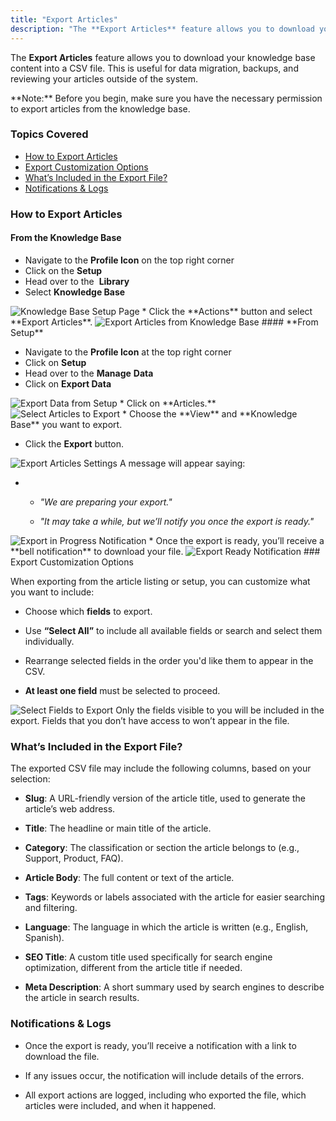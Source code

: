 ```yaml
---
title: "Export Articles"
description: "The **Export Articles** feature allows you to download your knowledge base content into a CSV file. This is useful for data migration, backups, and re..."
---
```


The **Export Articles** feature allows you to download your knowledge base content into a CSV file. This is useful for data migration, backups, and reviewing your articles outside of the system.

<Note>
**Note:** Before you begin, make sure you have the necessary permission to export articles from the knowledge base.
</Note>

### Topics Covered

*   [How to Export Articles](https://support.salesmate.io/hc/en-us/articles/44633603625625-Export-Articles#01JWJQW63J2D7HF6C8NAMWQC9V)
*   [Export Customization Options](https://support.salesmate.io/hc/en-us/articles/44633603625625-Export-Articles#h_01JWDF2H3GRTVVD96CJ0CC0XEQ)
*   [What’s Included in the Export File?](https://support.salesmate.io/hc/en-us/articles/44633603625625-Export-Articles#h_01JWDF2H3GHKTGXY8ECKZBN08M)
*   [Notifications & Logs](https://support.salesmate.io/hc/en-us/articles/44633603625625-Export-Articles#h_01JWDF2H3HN4JKS952QS70QTBJ)

### How to Export Articles

#### **From the Knowledge Base**

*   Navigate to the **Profile Icon** on the top right corner
*   Click on the **Setup**
*   Head over to the  **Library**
*   Select **Knowledge Base**

<img src="https://support.salesmate.io/hc/article_attachments/48026059829145"   alt="Knowledge Base Setup Page" />
*   Click the **Actions** button and select **Export Articles**.
    

<img src="https://support.salesmate.io/hc/article_attachments/48026073766553"   alt="Export Articles from Knowledge Base" />
#### **From Setup**

*   Navigate to the **Profile Icon** at the top right corner
*   Click on **Setup**
*   Head over to the **Manage** **Data**
*   Click on **Export Data**

<img src="https://support.salesmate.io/hc/article_attachments/48026073767449"   alt="Export Data from Setup" />
*   Click on **Articles.**

<img src="https://support.salesmate.io/hc/article_attachments/48026059833625"   alt="Select Articles to Export" />
*   Choose the **View** and **Knowledge Base** you want to export.
    
*   Click the **Export** button.
    

<img src="https://support.salesmate.io/hc/article_attachments/48026059835929"   alt="Export Articles Settings" />
A message will appear saying:

*   *   _"We are preparing your export."_
        
    *   _"It may take a while, but we’ll notify you once the export is ready."_
        

<img src="https://support.salesmate.io/hc/article_attachments/48026134460185"   alt="Export in Progress Notification" />
*   Once the export is ready, you’ll receive a **bell notification** to download your file.

<img src="https://support.salesmate.io/hc/article_attachments/48026120549529"   alt="Export Ready Notification" />
### Export Customization Options

When exporting from the article listing or setup, you can customize what you want to include:

*   Choose which **fields** to export.
    
*   Use **“Select All”** to include all available fields or search and select them individually.
    
*   Rearrange selected fields in the order you'd like them to appear in the CSV.
    
*   **At least one field** must be selected to proceed.
    

<img src="https://support.salesmate.io/hc/article_attachments/48026059837977"   alt="Select Fields to Export" />
Only the fields visible to you will be included in the export. Fields that you don’t have access to won’t appear in the file.

### What’s Included in the Export File?

The exported CSV file may include the following columns, based on your selection:

*   **Slug**: A URL-friendly version of the article title, used to generate the article’s web address.
    
*   **Title**: The headline or main title of the article.
    
*   **Category**: The classification or section the article belongs to (e.g., Support, Product, FAQ).
    
*   **Article Body**: The full content or text of the article.
    
*   **Tags**: Keywords or labels associated with the article for easier searching and filtering.
    
*   **Language**: The language in which the article is written (e.g., English, Spanish).
    
*   **SEO Title**: A custom title used specifically for search engine optimization, different from the article title if needed.
    
*   **Meta Description**: A short summary used by search engines to describe the article in search results.
    

<Note>


### Notifications & Logs

*   Once the export is ready, you’ll receive a notification with a link to download the file.
    
*   If any issues occur, the notification will include details of the errors.
    
*   All export actions are logged, including who exported the file, which articles were included, and when it happened.
    


</Note>